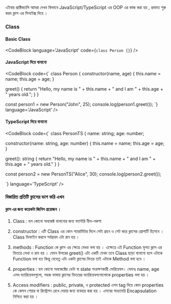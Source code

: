
এইবার প্রাক্টিক্যালি আমরা দেখব কিভাবে JavaScript/TypeScript এর OOP এর কাজ করা হয়
, প্রথমত শুরু করব ক্লাস এর সিনটেক্স দিয়ে ।

### Class

#### Basic Class 

<CodeBlock
language='JavaScript' 
 code={`class Person {}`}
/>


#### JavaScript দিয়ে বানানো 
<CodeBlock
 code={`
class Person {
  constructor(name, age) {
    this.name = name;
    this.age = age;
  }

greet() { return "Hello, my name is " + this.name + " and I am " + this.age + "
years old."; } }

const person1 = new Person("John", 25); console.log(person1.greet()); `}
language='JavaScript' />


#### TypeScript দিয়ে বানানো 
<CodeBlock
 code={`
class PersonTS {
  name: string;
  age: number;

constructor(name: string, age: number) { this.name = name; this.age = age; }

greet(): string { return "Hello, my name is " + this.name + " and I am " +
this.age + " years old." } }

const person2 = new PersonTS("Alice", 30); console.log(person2.greet());

`} language='TypeScript' />

### বিস্তারিত প্রতিটি ক্লাসের ভাগ করি এখন 
#### ক্লাস এর জন্য কয়েকটা জিনিস প্রয়োজন । 

 1. Class  : হল কোনো  অবজেক্ট বানানোর জন্য ফ্যান্টরি  নীল-নকশা 
 2. constructor : এটি Class এর কোন প্যারামিটার দিলে সেটা গ্রহন ও সেট করে ক্লাসের প্রোপার্টি  হিসেবে । Class ডিফাইন করলে সর্বপ্রথম এটা রান হয় । 
 3. methods :  Function কে ক্লাস এর ক্ষেত্রে মেধড বলা হয় । এক্ষেত্রে এই Function মূলত ক্লাস এর ভিতরে লেখা ও রান হয় ।  যেমন উপরের greet() এটা একটি মেথদ তবে Class ছাড়া বানানো হলে এটাকে Function বলা হত কিন্তু যেহেতু এটা একটা ক্লাসের ভিতর তাই এটাকে Method বলা হবে । 

 4. properties : হল কোনো অবজেক্টের ডেটা বা state  সংরক্ষণকারী ভেরিয়েবল। যেমনঃ name, age এসব ভ্যারিয়েবলগুলো, সহজ ভাষায় ক্লাসের ভিতরের   ভ্যারিয়েবলগোলোকে properties বলা হয় । 
 5. Access modifiers  : public, private, ও protected এসব tag দিয়ে কোন  properties কে কেমন  শেয়ার বা রিস্ট্রেশন রেখে দেয়ার জন্য ব্যবহার করা হয় । এসবের মাধ্যমেরি Encapsulation নিশ্চিত করা হয় । 
 
 